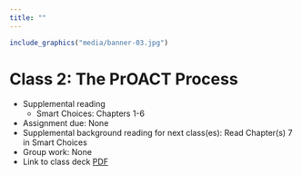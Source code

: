 ```yaml
---
title: ""
---
```


<!--
library(knitr)
rmarkdown::render_site("Class-02.Rmd")# build website

# rmarkdown::render_site()# build webpage
# COPY FILES TO DOCS FOR GITHUB.IO
system(paste("xcopy", 
    '"C:/Users/mcolvin/Documents/Teaching/WFA8433-Natural-Resource-Decision-Making/Course-Materials/_site"', 
    '"C:/Users/mcolvin/Documents/Teaching/WFA8433-Natural-Resource-Decision-Making//Docs"',
    "/E /C /H /R /K /O /Y")) 
  q(save="no") 
-->



```r
include_graphics("media/banner-03.jpg")
```

# Class 2: The PrOACT Process

 
* Supplemental reading
    * Smart Choices: Chapters 1-6
* Assignment due: None
* Supplemental background reading for next class(es): Read Chapter(s) 7 in Smart Choices
* Group work: None
* Link to class deck [PDF](class-02.pdf)



<!--

hare Rmd fragments you should name them with a leading underscore (_) 
then include them within their parent Rmd document using the child chunk option
run as a child with a deck and narrative...
## For next class
get content from archive.
using img source was messing shit up use knitr include 
-->


